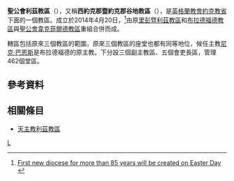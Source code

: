 {{Infobox diocese
|name = 利茲
|jurisdiction = 教區
|latin =
|local = {{lang|en|Diocese of Leeds}}{{en}}
|border = anglican
|image = Diocese_of_Leeds_arms.svg
|image_size = 200px
|image_alt = <!--免填-->
|caption =牧徽
|location = {{GBR}}
|territory = [[約克郡|約克郡]]西部
|rite = 
|eastern church = <!--免填-->
|patron = 
|province = 約克
|established = 2014年
|cathedral = [[里彭座堂|里彭座堂]]、[[布拉德福德座堂|布拉德福德座堂]]、[[韋克菲爾德座堂|韋克菲爾德座堂]]
|co-cathedral = <!--免填-->
|leadership = 利茲主教
|pope = <!--免填-->
|patriarch =<!--免填-->
|major archbishop = <!--免填-->
|metropolitan =  <!--免填-->
|eastern metropolitan = <!--免填-->
|ordinary = [[尼克·巴恩斯|尼克·巴恩斯]]
|coadjutor archbishop = <!--免填-->
|coadjutor bishop = <!--暫無-->
|auxiliary = <!--暫無-->
|emeritus =
|vicar general = 
|chancery =
|procura =
|title1 =
|title1_name =
|title2 = 
|title2_name = 
|title3 = 
|title3_name = 
|population =
|parishes = 462處
|churches = 656座
|congregations = 
|secular priests = 467名
|image2 = 
|image2_size = frameless
|image2_alt = <!--免填-->
|caption2 = 
|curia =
|address = 
|telephone_no =
|website =http://www.leeds.anglican.org/
|footnote = <!--免填-->
}}

'''聖公會利茲教區'''（{{lang-en|Diocese of Leeds}}），又稱'''西約克郡暨約克郡谷地教區'''（{{lang|en|Diocese of West Yorkshire and the Dales}}），是[[英格蘭教會|英格蘭教會]][[約克|約克]][[約克教省|教省]]下面的一個教區。成立於2014年4月20日，<ref>[http://www.wyadtransformation.org/?q=content/first-new-diocese-more-85-years-created-april-20 First new diocese for more than 85 years will be created on Easter Day] {{webarchive|url=https://web.archive.org/web/20140420040111/http://www.wyadtransformation.org/?q=content%2Ffirst-new-diocese-more-85-years-created-april-20 |date=2014-04-20 }}</ref>由原[[聖公會里彭暨利茲教區|里彭暨利茲教區]]和[[聖公會布拉德福德教區|布拉德福德教區]]與[[聖公會韋克菲爾德教區|聖公會韋克菲爾德教區]]重組合併而成。

轄區包括原來三個教區的範圍，原來三個教區的座堂也都有同等地位，候任主教[[尼克·巴恩斯|尼克·巴恩斯]]是布拉德福德的原主教。下分設三個副主教區、五個會吏長區，管理462個堂區。
==參考資料==
{{reflist}}
==相關條目==
*[[天主教利茲教區|天主教利茲教區]]
{{Anglican dioceses in the United Kingdom and Ireland}}
[[Category:英格蘭教會教區|L]]